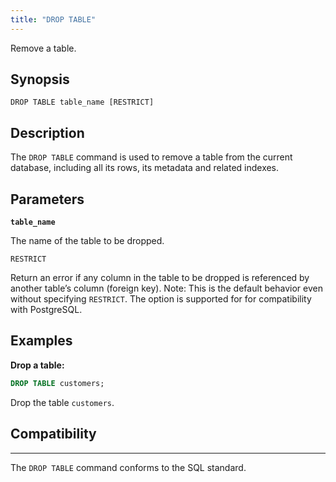 ```yaml
---
title: "DROP TABLE"
---
```


Remove a table.

## Synopsis

```
DROP TABLE table_name [RESTRICT]
```

## Description

The `DROP TABLE` command is used to remove a table from the current database, including all its rows, its metadata and related indexes.

## Parameters

**`table_name`**

The name of the table to be dropped.

`RESTRICT`

Return an error if any column in the table to be dropped is referenced by another table’s column (foreign key).
Note: This is the default behavior even without specifying `RESTRICT`. The option is supported for for compatibility with PostgreSQL.

## Examples

**Drop a table:**

```sql
DROP TABLE customers;
```

Drop the table `customers`.

## Compatibility

---

The `DROP TABLE` command conforms to the SQL standard.